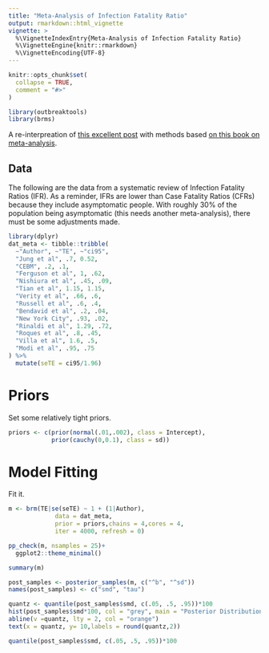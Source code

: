 ```yaml
---
title: "Meta-Analysis of Infection Fatality Ratio"
output: rmarkdown::html_vignette
vignette: >
  %\VignetteIndexEntry{Meta-Analysis of Infection Fatality Ratio}
  %\VignetteEngine{knitr::rmarkdown}
  %\VignetteEncoding{UTF-8}
---
```


```r
knitr::opts_chunk$set(
  collapse = TRUE,
  comment = "#>"
)
```

```r
library(outbreaktools)
library(brms)
```

A re-interpreation of [this excellent post](https://medium.com/@gidmk/what-is-the-infection-fatality-rate-of-covid-19-7f58f7c90410) with methods based [on this book on meta-analysis](https://bookdown.org/MathiasHarrer/Doing_Meta_Analysis_in_R/bayesian-meta-analysis-in-r-using-the-brms-package.html).

## Data

The following are the data from a systematic review of Infection Fatality Ratios (IFR). 
As a reminder, IFRs are lower than Case Fatality Ratios (CFRs) because they include asymptomatic people. 
With roughly 30% of the population being asymptomatic (this needs another meta-analysis), there must be some adjustments made.

```r
library(dplyr)
dat_meta <- tibble::tribble(
  ~"Author", ~"TE", ~"ci95",
  "Jung et al", .7, 0.52,
  "CEBM", .2, .1,
  "Ferguson et al", 1, .62,
  "Nishiura et al", .45, .09,
  "Tian et al", 1.15, 1.15,
  "Verity et al", .66, .6,
  "Russell et al", .6, .4,
  "Bendavid et al", .2, .04,
  "New York City", .93, .02,
  "Rinaldi et al", 1.29, .72,
  "Roques et al", .8, .45,
  "Villa et al", 1.6, .5,
  "Modi et al", .95, .75
) %>% 
  mutate(seTE = ci95/1.96)
```

# Priors

Set some relatively tight priors.

```r
priors <- c(prior(normal(.01,.002), class = Intercept),
            prior(cauchy(0,0.1), class = sd))
```

# Model Fitting

Fit it.

```r
m <- brm(TE|se(seTE) ~ 1 + (1|Author),
             data = dat_meta,
             prior = priors,chains = 4,cores = 4,
             iter = 4000, refresh = 0)
```

```r
pp_check(m, nsamples = 25)+
  ggplot2::theme_minimal()
```

```r
summary(m)
```

```r
post_samples <- posterior_samples(m, c("^b", "^sd"))
names(post_samples) <- c("smd", "tau")
```

```r
quantz <- quantile(post_samples$smd, c(.05, .5, .95))*100
hist(post_samples$smd*100, col = "grey", main = "Posterior Distribution of Infection Fatality Rate", adj = 0, ylab = "Frequency", xlab = "IFR")
abline(v =quantz, lty = 2, col = "orange")
text(x = quantz, y= 10,labels = round(quantz,2))
```


```r
quantile(post_samples$smd, c(.05, .5, .95))*100
```

